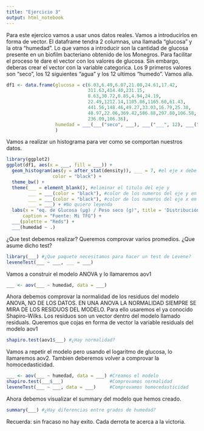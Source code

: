 ---
title: "Ejercicio 3"
output: html_notebook
---

Para este ejercico vamos a usar unos datos reales. Vamos a introducirlos en forma de vector. El dataframe tendra 2 columnas, una llamada "glucosa" y la otra "humedad". Lo que vamos a introducir son la cantidad de glucosa presente en un biofilm bacteriano obtenido de los Monegros. Para facilitar el proceso te dare el vector con los valores de glucosa. Sin embargo, deberas crear el vector con la variable categorica. Los 9 primeros valores son "seco", los 12 siguientes "agua" y los 12 ultimos "humedo". Vamos alla.

```{r}
df1 <- data.frame(glucosa = c(6.03,6.49,6.07,21.00,24.61,17.42,
                              311.63,414.40,231.15,
                              8.63,30.72,0.85,4.94,24.19,
                              22.49,1212.14,1105.86,1165.60,61.43,
                              441.56,148.46,49.27,33.03,16.79,25.38,
                              48.97,22.06,369.42,506.88,297.80,106.58,
                              236.09,106.36),
                  humedad = ___(___("seco", ___), ___("___", 12), ___("___", ___)) #Recuerda: esto es un vector formado con varias repeticiones de texto
                  )
```

Vamos a realizar un histograma para ver como se comportan nuestros datos.

```{r}
library(ggplot2)
ggplot(df1, aes(x = ___, fill = ___)) + 
  geom_histogram(aes(y = after_stat(density)), ___ = 7, #el eje x debe estar repartido en 7 columnas
                 color = "black") + 
  theme_bw() + 
  theme(___ = element_blank(), #eliminar el titulo del eje y
        ___ = ___(color = "black"), #color de los numeros del eje y en negro
        ___ = ___(color = "black"), #color de los numeros del eje x en negro
        ___ = ___) + #No quiero leyenda
  labs(x = "eq. de Glucosa (µg) / Peso seco (g)", title = 'Distribución de "glucose"',
      caption = "Fuente: Mi TFG") + 
  ___(palette = "Reds") + 
  ___(humedad ~ .)
```

¿Que test debemos realizar? Queremos comprovar varios promedios. ¿Que asume dicho test?

```{r}
library(___) #¿Que paquete necesitamos para hacer un test de Levene?
leveneTest(___ ~ ___, ___ = ___)
```

Vamos a construir el modelo ANOVA y lo llamaremos aov1

```{r}
___ <- aov(___ ~ humedad, data = ___)
```

Ahora debemos comprovar la normalidad de los residuos del modelo ANOVA, NO DE LOS DATOS. EN UNA ANOVA LA NORMALIDAD SIEMPRE SE MIRA DE LOS RESIDUOS DEL MODELO.
Para ello usaremos el ya conocido Shapiro-Wilks. Los residuos son un vector dentro del modelo llamado residuals. Queremos que cojas en forma de vector la variable residuals del modelo aov1

```{r}
shapiro.test(aov1$___) #¿Hay normalidad?
```

Vamos a repetir el modelo pero usando el logaritmo de glucosa, lo llamaremos aov2. Tambien deberemos volver a comprovar la homocedasticidad.

```{r}
___ <- aov(___ ~ humedad, data = ___) #Creamos el modelo
shapiro.test(___$___)                 #Comprovamos normalidad
leveneTest(___ ~ ___, data = ___)     #Comprovamos homocedasticidad
```

Ahora debemos visualizar el summary del modelo que hemos creado.

```{r}
summary(___) #¿Hay diferencias entre grados de humedad?
```

Recuerda: sin fracaso no hay exito. Cada derrota te acerca a la victoria.
